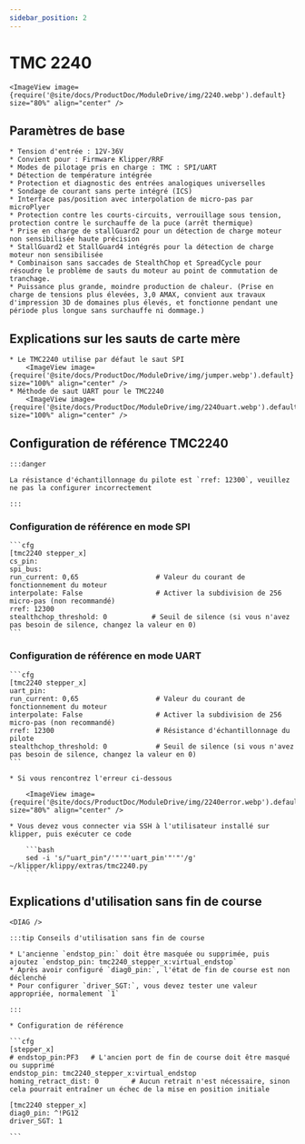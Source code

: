 ```yaml
---
sidebar_position: 2
---
```



# TMC 2240

    <ImageView image={require('@site/docs/ProductDoc/ModuleDrive/img/2240.webp').default} size="80%" align="center" />

## Paramètres de base

    * Tension d'entrée : 12V-36V
    * Convient pour : Firmware Klipper/RRF
    * Modes de pilotage pris en charge : TMC : SPI/UART
    * Détection de température intégrée
    * Protection et diagnostic des entrées analogiques universelles
    * Sondage de courant sans perte intégré (ICS)
    * Interface pas/position avec interpolation de micro-pas par microPlyer
    * Protection contre les courts-circuits, verrouillage sous tension, protection contre le surchauffe de la puce (arrêt thermique)
    * Prise en charge de stallGuard2 pour un détection de charge moteur non sensibilisée haute précision
    * StallGuard2 et StallGuard4 intégrés pour la détection de charge moteur non sensibilisée
    * Combinaison sans saccades de StealthChop et SpreadCycle pour résoudre le problème de sauts du moteur au point de commutation de tranchage.
    * Puissance plus grande, moindre production de chaleur. (Prise en charge de tensions plus élevées, 3,0 AMAX, convient aux travaux d'impression 3D de domaines plus élevés, et fonctionne pendant une période plus longue sans surchauffe ni dommage.)

## Explications sur les sauts de carte mère

    * Le TMC2240 utilise par défaut le saut SPI
        <ImageView image={require('@site/docs/ProductDoc/ModuleDrive/img/jumper.webp').default} size="100%" align="center" />
    * Méthode de saut UART pour le TMC2240
        <ImageView image={require('@site/docs/ProductDoc/ModuleDrive/img/2240uart.webp').default} size="100%" align="center" />


## Configuration de référence TMC2240

    :::danger

    La résistance d'échantillonnage du pilote est `rref: 12300`, veuillez ne pas la configurer incorrectement

    :::

### Configuration de référence en mode SPI

    ```cfg
    [tmc2240 stepper_x]
    cs_pin: 
    spi_bus: 
    run_current: 0,65                   # Valeur du courant de fonctionnement du moteur
    interpolate: False                  # Activer la subdivision de 256 micro-pas (non recommandé)
    rref: 12300
    stealthchop_threshold: 0           # Seuil de silence (si vous n'avez pas besoin de silence, changez la valeur en 0)
    ```

### Configuration de référence en mode UART

    ```cfg
    [tmc2240 stepper_x]
    uart_pin:
    run_current: 0,65                   # Valeur du courant de fonctionnement du moteur
    interpolate: False                  # Activer la subdivision de 256 micro-pas (non recommandé)
    rref: 12300                         # Résistance d'échantillonnage du pilote
    stealthchop_threshold: 0            # Seuil de silence (si vous n'avez pas besoin de silence, changez la valeur en 0)
    ```

    * Si vous rencontrez l'erreur ci-dessous
    
        <ImageView image={require('@site/docs/ProductDoc/ModuleDrive/img/2240error.webp').default} size="80%" align="center" />

    * Vous devez vous connecter via SSH à l'utilisateur installé sur klipper, puis exécuter ce code

        ```bash
        sed -i 's/"uart_pin"/'"'"'uart_pin'"'"'/g' ~/klipper/klippy/extras/tmc2240.py
        ```

## Explications d'utilisation sans fin de course

    <DIAG />

    :::tip Conseils d'utilisation sans fin de course

    * L'ancienne `endstop_pin:` doit être masquée ou supprimée, puis ajoutez `endstop_pin: tmc2240_stepper_x:virtual_endstop`
    * Après avoir configuré `diag0_pin:`, l'état de fin de course est non déclenché
    * Pour configurer `driver_SGT:`, vous devez tester une valeur appropriée, normalement `1`

    :::

    * Configuration de référence

    ```cfg
    [stepper_x]
    # endstop_pin:PF3   # L'ancien port de fin de course doit être masqué ou supprimé
    endstop_pin: tmc2240_stepper_x:virtual_endstop
    homing_retract_dist: 0        # Aucun retrait n'est nécessaire, sinon cela pourrait entraîner un échec de la mise en position initiale

    [tmc2240 stepper_x]
    diag0_pin: ^!PG12
    driver_SGT: 1

    ```